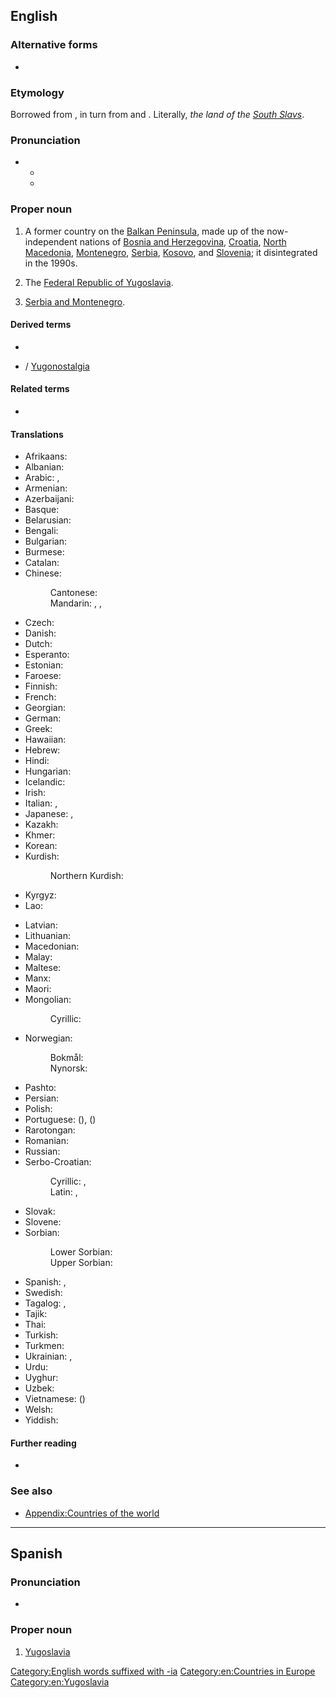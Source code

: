 ==English==

===Alternative forms===
* {{alter|en|Jugoslavia||common pre-WWII spelling}}

===Etymology===
Borrowed from {{bor|en|sh|Jugoslavija}}, in turn from {{m|sh|jug||south}} and {{m|sh|slavija||''[[Slavia]]'', the land of the [[Slav]]s}}. Literally, ''the land of the [[Wikipedia:South Slavs|South Slavs]]''.

===Pronunciation===
* {{IPA|en|/juːɡəˈslɑːvi.ə/}}
** {{audio|en|LL-Q1860 (eng)-Vealhurl-Yugoslavia.wav|Audio (UK)}}
** {{rhymes|en|iːə|s=5}}

===Proper noun===
{{en-proper noun}}

# {{senseid|en|Q36704}} {{lb|en|historical}} A former country on the [[Balkan Peninsula]], made up of the now-independent nations of [[Bosnia and Herzegovina]], [[Croatia]], [[North Macedonia]], [[Montenegro]], [[Serbia]], [[Kosovo]], and [[Slovenia]]; it disintegrated in the 1990s.
# The [[Federal Republic of Yugoslavia]].
# {{lb|en|nonstandard}} [[Serbia and Montenegro]].

====Derived terms====
* {{l|en|Yugosphere}}
* {{l|en|Yugo-nostalgia}} / [[Yugonostalgia]]

====Related terms====
* {{l|en|Yugoslav}}

====Translations====
{{trans-top|id=Q36704|former country in the Balkans}}
* Afrikaans: {{t|af|Joego-Slawië}}
* Albanian: {{t|sq|Jugosllavia}}
* Arabic: {{t|ar|يُوغُسْلَافِيَا|f|tr=yūḡoslāviyā}}, {{t|ar|يُوجُوسْلَافِيَا|f|tr=yūgoslāviyā}}
* Armenian: {{t|hy|Հարավսլավիա}}
* Azerbaijani: {{t|az|Yuqoslaviya}}
* Basque: {{t+|eu|Jugoslavia}}
* Belarusian: {{t|be|Югасла́вія|f}}
* Bengali: {{t|bn|যুগোশ্লাভিয়া}}
* Bulgarian: {{t|bg|Югосла́вия|f}}
* Burmese: {{t|my|ယူဂိုဆလားဗီးယား}}
* Catalan: {{t|ca|Iugoslàvia|f}}
* Chinese:
*: Cantonese: {{t|yue|南斯拉夫|tr=naam4 si1 laai1 fu1}}
*: Mandarin: {{t+|cmn|南斯拉夫|tr=Nánsīlāfū}}, {{t|cmn|南聯盟}}, {{t|cmn|南联盟|tr=Nánliánméng}}
* Czech: {{t+|cs|Jugoslávie|f}}
* Danish: {{t|da|Jugoslavien}}
* Dutch: {{t+|nl|Joegoslavië|n}}
* Esperanto: {{t|eo|Jugoslavio}}
* Estonian: {{t|et|Jugoslaavia}}
* Faroese: {{t|fo|Jugoslavia}}
* Finnish: {{t+|fi|Jugoslavia}}
* French: {{t+|fr|Yougoslavie|f}}
* Georgian: {{t|ka|იუგოსლავია}}
* German: {{t+|de|Jugoslawien|n}}
* Greek: {{t+|el|Γιουγκοσλαβία|f}}
* Hawaiian: {{t|haw|Iugosolawia}}
* Hebrew: {{t|he|יוּגוֹסְלַבְיָה|f}}
* Hindi: {{t|hi|यूगोस्लाविया}}
* Hungarian: {{t+|hu|Jugoszlávia}}
* Icelandic: {{t|is|Júgóslavía|f}}
* Irish: {{t|ga|Iúgslaiv|f|alt=an Iúgslaiv}}
* Italian: {{t|it|Jugoslavia}}, {{t+|it|Iugoslavia|f}}
* Japanese: {{t|ja|ユーゴスラビア|tr=Yūgosurabia}}, {{t|ja|ユーゴスラヴィア|tr=Yūgosuravia}}
* Kazakh: {{t|kk|Югославия}}
* Khmer: {{t+|km|យូហ្គោស្លាវ}}
* Korean: {{t+|ko|^유고슬라비아}}
* Kurdish:
*: Northern Kurdish: {{t|kmr|Yûgoslavya}}
* Kyrgyz: {{t+|ky|Югославия}}
* Lao: {{t|lo|ຢູໂກສະລາເວັຍ}}
{{trans-mid}}
* Latvian: {{t|lv|Dienvidslāvija|f}}
* Lithuanian: {{t|lt|Jugoslavija|f}}
* Macedonian: {{t+|mk|Југославија|f}}
* Malay: {{t|ms|Yugoslavia}}
* Maltese: {{t|mt|Jugoslavja|f|alt=il-Jugoslavja}}
* Manx: {{t|gv|Yn [[Yugoslaavey]]}}
* Maori: {{t|mi|Ukorāwia}}
* Mongolian:
*: Cyrillic: {{t|mn|Югослав}}
* Norwegian:
*: Bokmål: {{t|nb|Jugoslavia}}
*: Nynorsk: {{t|nn|Jugoslavia}}
* Pashto: {{t|ps|يوګوسلاويا|f|tr=yugoslāwyã}}
* Persian: {{t|fa|یوگسلاوی|tr=yugoslâvi}}
* Polish: {{t+|pl|Jugosławia|f}}
* Portuguese: {{t+|pt|Jugoslávia|f}} ({{qualifier|Portugal}}), {{t+|pt|Iugoslávia|f}} ({{qualifier|Brazil}})
* Rarotongan: {{t|rar|Ūkotaravia}}
* Romanian: {{t|ro|Iugoslavia|f}}
* Russian: {{t+|ru|Югосла́вия|f}}
* Serbo-Croatian:
*: Cyrillic: {{t|sh|Југо̀сла̄вија|f}}, {{t|sh|Југосла̏вија|f}}
*: Latin: {{t+|sh|Jugòslāvija|f}}, {{t+|sh|Jugoslȁvija|f}}
* Slovak: {{t|sk|Juhoslávia|f}}
* Slovene: {{t+|sl|Jugoslávija|f}}
* Sorbian:
*: Lower Sorbian: {{t|dsb|Jugosłowjańska|f}}
*: Upper Sorbian: {{t|hsb|Juhosłowjanska|f}}
* Spanish: {{t+|es|Yugoslavia|f}}, {{t+|es|Yugoeslavia|f}}
* Swedish: {{t+|sv|Jugoslavien|n}}
* Tagalog: {{t|tl|Yugoslabya}}, {{t|tl|Hugoslabya}}
* Tajik: {{t+|tg|Югославия}}
* Thai: {{t|th|ยูโกสลาเวีย}}
* Turkish: {{t+|tr|Yugoslavya}}
* Turkmen: {{t|tk|Ýugoslawiýa}}
* Ukrainian: {{t|uk|Югосла́вія|f}}, {{t|uk|Юґосла́вія|f}}
* Urdu: {{t|ur|یوگوسلاویہ|m|tr=yūgoslāviyā}}
* Uyghur: {{t|ug|يۇگوسلاۋىيە}}
* Uzbek: {{t|uz|Yugoslaviya}}
* Vietnamese: {{t+|vi|Nam Tư}} ({{t|vi|南斯}})
* Welsh: {{t+|cy|Iwgoslafia}}
* Yiddish: {{t|yi|יוגאָסלאַוויע}}
{{trans-bottom}}

====Further reading====
* {{pedialite}}

===See also===
* [[Appendix:Countries of the world]]

[[Category:English words suffixed with -ia]]
[[Category:en:Countries in Europe]]
[[Category:en:Yugoslavia]]

----

==Spanish==

===Pronunciation===
{{es-IPA}}
* {{audio|es|LL-Q1321 (spa)-Rodelar-Yugoslavia.wav|Audio}}

===Proper noun===
{{es-proper noun|f}}

# [[#English|Yugoslavia]]